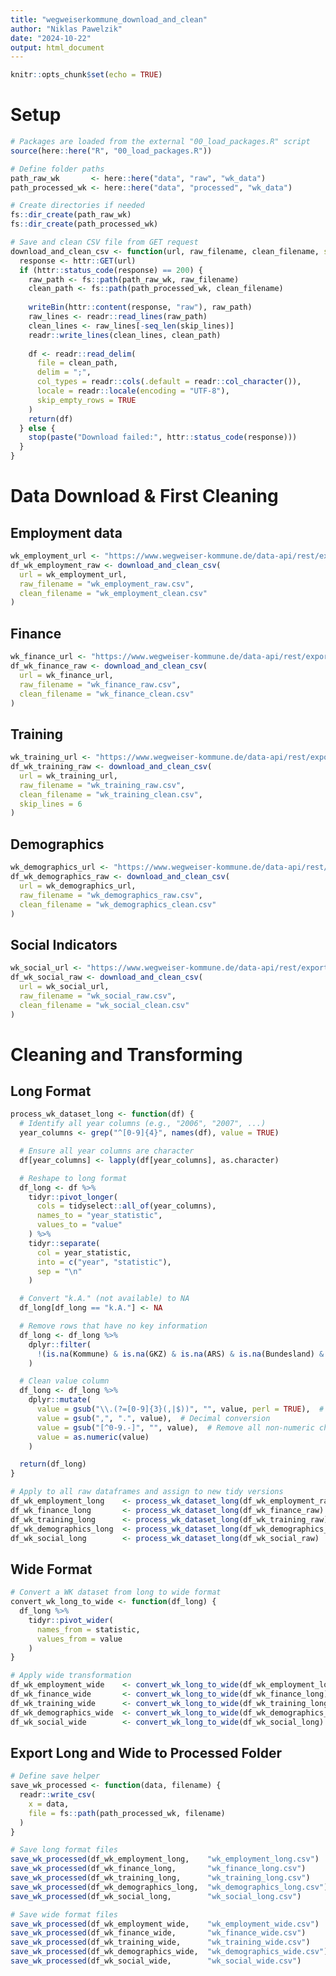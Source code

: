 ```yaml
---
title: "wegweiserkommune_download_and_clean"
author: "Niklas Pawelzik"
date: "2024-10-22"
output: html_document
---
```


```r
knitr::opts_chunk$set(echo = TRUE)
```


# Setup

```r
# Packages are loaded from the external "00_load_packages.R" script
source(here::here("R", "00_load_packages.R"))
```

```r
# Define folder paths
path_raw_wk       <- here::here("data", "raw", "wk_data")
path_processed_wk <- here::here("data", "processed", "wk_data")

# Create directories if needed
fs::dir_create(path_raw_wk)
fs::dir_create(path_processed_wk)

```


```r
# Save and clean CSV file from GET request
download_and_clean_csv <- function(url, raw_filename, clean_filename, skip_lines = 3) {
  response <- httr::GET(url)
  if (httr::status_code(response) == 200) {
    raw_path <- fs::path(path_raw_wk, raw_filename)
    clean_path <- fs::path(path_processed_wk, clean_filename)
    
    writeBin(httr::content(response, "raw"), raw_path)
    raw_lines <- readr::read_lines(raw_path)
    clean_lines <- raw_lines[-seq_len(skip_lines)]
    readr::write_lines(clean_lines, clean_path)
    
    df <- readr::read_delim(
      file = clean_path,
      delim = ";",
      col_types = readr::cols(.default = readr::col_character()),
      locale = readr::locale(encoding = "UTF-8"),
      skip_empty_rows = TRUE
    )
    return(df)
  } else {
    stop(paste("Download failed:", httr::status_code(response)))
  }
}

```

# Data Download & First Cleaning

## Employment data
```r
wk_employment_url <- "https://www.wegweiser-kommune.de/data-api/rest/export/beschaeftigung-arbeitsmarkt+gemeinden+2006-2022+tabelle.csv?charset=UTF-8"
df_wk_employment_raw <- download_and_clean_csv(
  url = wk_employment_url,
  raw_filename = "wk_employment_raw.csv",
  clean_filename = "wk_employment_clean.csv"
)
```

## Finance
```r
wk_finance_url <- "https://www.wegweiser-kommune.de/data-api/rest/export/finanzen+gemeinden+2006-2022+tabelle.csv?charset=UTF-8"
df_wk_finance_raw <- download_and_clean_csv(
  url = wk_finance_url,
  raw_filename = "wk_finance_raw.csv",
  clean_filename = "wk_finance_clean.csv"
)
```

## Training
```r
wk_training_url <- "https://www.wegweiser-kommune.de/data-api/rest/export/aus-und-weiterbildung+gemeinden+2006-2022+tabelle.csv?charset=UTF-8"
df_wk_training_raw <- download_and_clean_csv(
  url = wk_training_url,
  raw_filename = "wk_training_raw.csv",
  clean_filename = "wk_training_clean.csv",
  skip_lines = 6
)
```

## Demographics
```r
wk_demographics_url <- "https://www.wegweiser-kommune.de/data-api/rest/export/demografische-entwicklung+gemeinden+2006-2022+tabelle.csv?charset=UTF-8"
df_wk_demographics_raw <- download_and_clean_csv(
  url = wk_demographics_url,
  raw_filename = "wk_demographics_raw.csv",
  clean_filename = "wk_demographics_clean.csv"
)
```

## Social Indicators
```r
wk_social_url <- "https://www.wegweiser-kommune.de/data-api/rest/export/soziale-lage+gemeinden+2006-2022+tabelle.csv?charset=UTF-8"
df_wk_social_raw <- download_and_clean_csv(
  url = wk_social_url,
  raw_filename = "wk_social_raw.csv",
  clean_filename = "wk_social_clean.csv"
)
```

# Cleaning and Transforming

## Long Format 
```r
process_wk_dataset_long <- function(df) {
  # Identify all year columns (e.g., "2006", "2007", ...)
  year_columns <- grep("^[0-9]{4}", names(df), value = TRUE)

  # Ensure all year columns are character
  df[year_columns] <- lapply(df[year_columns], as.character)

  # Reshape to long format
  df_long <- df %>%
    tidyr::pivot_longer(
      cols = tidyselect::all_of(year_columns),
      names_to = "year_statistic",
      values_to = "value"
    ) %>%
    tidyr::separate(
      col = year_statistic,
      into = c("year", "statistic"),
      sep = "\n"
    )

  # Convert "k.A." (not available) to NA
  df_long[df_long == "k.A."] <- NA

  # Remove rows that have no key information
  df_long <- df_long %>%
    dplyr::filter(
      !(is.na(Kommune) & is.na(GKZ) & is.na(ARS) & is.na(Bundesland) & is.na(Landkreis) & is.na(Demografietyp))
    )

  # Clean value column
  df_long <- df_long %>%
    dplyr::mutate(
      value = gsub("\\.(?=[0-9]{3}(,|$))", "", value, perl = TRUE),  # Remove thousands separator
      value = gsub(",", ".", value),  # Decimal conversion
      value = gsub("[^0-9.-]", "", value),  # Remove all non-numeric characters
      value = as.numeric(value)
    )

  return(df_long)
}
```

```r
# Apply to all raw dataframes and assign to new tidy versions
df_wk_employment_long    <- process_wk_dataset_long(df_wk_employment_raw)
df_wk_finance_long       <- process_wk_dataset_long(df_wk_finance_raw)
df_wk_training_long      <- process_wk_dataset_long(df_wk_training_raw)
df_wk_demographics_long  <- process_wk_dataset_long(df_wk_demographics_raw)
df_wk_social_long        <- process_wk_dataset_long(df_wk_social_raw)
```

## Wide Format
```r
# Convert a WK dataset from long to wide format
convert_wk_long_to_wide <- function(df_long) {
  df_long %>%
    tidyr::pivot_wider(
      names_from = statistic,
      values_from = value
    )
}

```

```r
# Apply wide transformation
df_wk_employment_wide    <- convert_wk_long_to_wide(df_wk_employment_long)
df_wk_finance_wide       <- convert_wk_long_to_wide(df_wk_finance_long)
df_wk_training_wide      <- convert_wk_long_to_wide(df_wk_training_long)
df_wk_demographics_wide  <- convert_wk_long_to_wide(df_wk_demographics_long)
df_wk_social_wide        <- convert_wk_long_to_wide(df_wk_social_long)

```

## Export Long and Wide to Processed Folder
```r
# Define save helper
save_wk_processed <- function(data, filename) {
  readr::write_csv(
    x = data,
    file = fs::path(path_processed_wk, filename)
  )
}

# Save long format files
save_wk_processed(df_wk_employment_long,    "wk_employment_long.csv")
save_wk_processed(df_wk_finance_long,       "wk_finance_long.csv")
save_wk_processed(df_wk_training_long,      "wk_training_long.csv")
save_wk_processed(df_wk_demographics_long,  "wk_demographics_long.csv")
save_wk_processed(df_wk_social_long,        "wk_social_long.csv")

# Save wide format files
save_wk_processed(df_wk_employment_wide,    "wk_employment_wide.csv")
save_wk_processed(df_wk_finance_wide,       "wk_finance_wide.csv")
save_wk_processed(df_wk_training_wide,      "wk_training_wide.csv")
save_wk_processed(df_wk_demographics_wide,  "wk_demographics_wide.csv")
save_wk_processed(df_wk_social_wide,        "wk_social_wide.csv")

```
